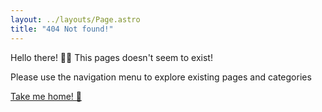 ```yaml
---
layout: ../layouts/Page.astro
title: "404 Not found!"
---
```


Hello there! 👋🏼 This pages doesn't seem to exist!

Please use the navigation menu to explore existing pages and categories

[Take me home! 🚀](/)
